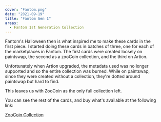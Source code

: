 ```yaml
---
cover: "Fantom.png"
date: "2021-09-19"
title: "Fantom Gen 1"
areas:
  - Fantom 1st Generation Collection
---
```

Fantom's Halloween then is what inspired me to make these cards in the first piece. I started doing these cards in batches of three, one for each of the marketplaces in Fantom. The first cards were created loosely on paintswap, the second as a zooCoin collection, and the third on Artion.

Unfortunately when Artion upgraded, the metadata used was no longer supported and so the entire collection was burned. While on paintswap, since they were created without a collection, they're dotted around paintswap but hard to find.


This leaves us with ZooCoin as the only full collection left.

You can see the rest of the cards, and buy what's available at the following link:

<a href="https://pet.zoocoin.cash/collections/298"><btn>ZooCoin Collection</btn></a>
